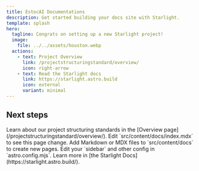 ```yaml
---
title: EstocAI Documentations
description: Get started building your docs site with Starlight.
template: splash
hero:
  tagline: Congrats on setting up a new Starlight project!
  image:
    file: ../../assets/houston.webp
  actions:
    - text: Project Overview
      link: /projectstructuringstandard/overview/
      icon: right-arrow
    - text: Read the Starlight docs
      link: https://starlight.astro.build
      icon: external
      variant: minimal
---
```


## Next steps

<CardGrid stagger>
	<Card title="Project Structure Overview" icon="document">
		Learn about our project structuring standards in the [Overview page](/projectstructuringstandard/overview/).
	</Card>
	<Card title="Update content" icon="pencil">
		Edit `src/content/docs/index.mdx` to see this page change.
	</Card>
	<Card title="Add new content" icon="add-document">
		Add Markdown or MDX files to `src/content/docs` to create new pages.
	</Card>
	<Card title="Configure your site" icon="setting">
		Edit your `sidebar` and other config in `astro.config.mjs`.
	</Card>
	<Card title="Read the docs" icon="open-book">
		Learn more in [the Starlight Docs](https://starlight.astro.build/).
	</Card>
</CardGrid>